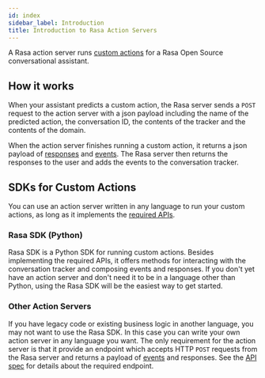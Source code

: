 ```yaml
---
id: index
sidebar_label: Introduction
title: Introduction to Rasa Action Servers
---
```


A Rasa action server runs [custom actions](https://rasa.com/docs/rasa/next/custom-actions) for a Rasa Open Source
conversational assistant. 

## How it works

When your assistant predicts a custom action, the Rasa server sends 
a `POST` request to the action server with a json payload including
the name of the predicted action,
the conversation ID, the contents of the tracker and the contents of the domain.

When the action server finishes running a custom action, it returns a json payload
of [responses](https://rasa.com/docs/rasa/next/responses) and [events](events.mdx). The Rasa server then returns
the responses to the user and adds the events
to the conversation tracker. 


## SDKs for Custom Actions

You can use an action server written in any language to run your custom actions, as long as it implements
the [required APIs](api-spec.mdx).  

### Rasa SDK (Python)

Rasa SDK is a Python SDK for running custom actions. Besides implementing
the required APIs, it offers methods for interacting with the conversation tracker
and composing events and responses.
If you don't yet have an action server and don't need it
to be in a language other than Python, using the Rasa SDK will be the easiest way
to get started.

### Other Action Servers

If you have legacy code or existing business logic in another language,
you may not want to use the Rasa SDK. In this case you can write
your own action server in any language you want. The only requirement
for the action server is that it provide an endpoint which accepts HTTP `POST` requests
from the Rasa server and returns a payload of [events](events.mdx) and responses. 
See the [API spec](api-spec.mdx) for details about the required endpoint.

